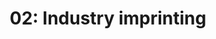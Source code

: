 ---
title: '02: Industry imprinting'
summary: "Identify and place FarmTech in it's market-defining industry. Affects how FarmTech talks, how its messaging should resound."
start: '2024-12-20'
duration: '2 days'
owner:
    image: '@uploads/avatars/kb.jpg'
    title: 'kb'
status: 'Slated'
---